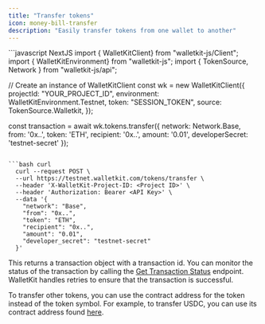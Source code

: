 ```yaml
---
title: "Transfer tokens"
icon: money-bill-transfer
description: "Easily transfer tokens from one wallet to another"
---
```


<CodeGroup>
```javascript NextJS
import { WalletKitClient} from "walletkit-js/Client";
import { WalletKitEnvironment} from "walletkit-js";
import { TokenSource, Network } from "walletkit-js/api";

// Create an instance of WalletKitClient
const wk = new WalletKitClient({
    projectId: "YOUR_PROJECT_ID",
    environment: WalletKitEnvironment.Testnet,
    token: "SESSION_TOKEN",
    source: TokenSource.Walletkit,
});

const transaction = await wk.tokens.transfer({
  network: Network.Base,
  from: '0x..',
  token: 'ETH',
  recipient: '0x..',
  amount: '0.01',
  developerSecret: 'testnet-secret'
});
```

```bash curl
  curl --request POST \
  --url https://testnet.walletkit.com/tokens/transfer \
  --header 'X-WalletKit-Project-ID: <Project ID>' \
  --header 'Authorization: Bearer <API Key>' \
  --data '{
    "network": "Base",
    "from": "0x..",
    "token": "ETH",
    "recipient": "0x..",
    "amount": "0.01",
    "developer_secret": "testnet-secret"
  }'
```
</CodeGroup>

This returns a transaction object with a transaction id. You can monitor the status of the transaction by calling the
[Get Transaction Status](/api-reference/transactions/transaction-status-by-id) endpoint. WalletKit handles retries to
ensure that the transaction is successful.

To transfer other tokens, you can use the contract address for the token instead of the token symbol. For example, to
transfer USDC, you can use its contract address found [here](https://www.circle.com/en/multichain-usdc).
